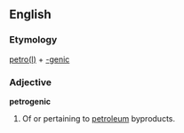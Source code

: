 ==English==

===Etymology===
[[petrol|petro(l)]] + [[-genic]]

===Adjective===
'''petrogenic'''

# Of or pertaining to [[petroleum]] byproducts.